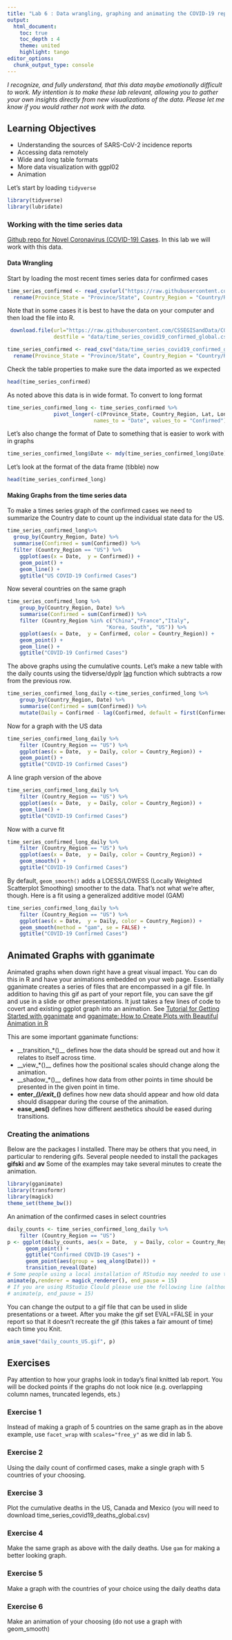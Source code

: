 ```yaml
---
title: "Lab 6 : Data wrangling, graphing and animating the COVID-19 reporting data (Part 2)"
output:
  html_document:
    toc: true
    toc_depth : 4
    theme: united
    highlight: tango
editor_options: 
  chunk_output_type: console
---
```


*I recognize, and fully understand, that this data maybe emotionally difficult to work. My intention is to make these lab relevant, allowing you to gather your own insights directly from new visualizations of the data. Please let me know if you would rather not work with the data.*

## Learning Objectives

* Understanding the sources of SARS-CoV-2 incidence reports
* Accessing data remotely
* Wide and long table formats
* More data visualization with ggpl02
* Animation

Let's start by loading `tidyverse`

```r
library(tidyverse)
library(lubridate)
```

### Working with the time series data

[Github repo for Novel Coronavirus (COVID-19) Cases](https://github.com/CSSEGISandData/COVID-19). In this lab we will work with this data. 

#### Data Wrangling

Start by loading the most recent times series data for confirmed cases

```r
time_series_confirmed <- read_csv(url("https://raw.githubusercontent.com/CSSEGISandData/COVID-19/master/csse_covid_19_data/csse_covid_19_time_series/time_series_covid19_confirmed_global.csv")) %>%
  rename(Province_State = "Province/State", Country_Region = "Country/Region") 
```

Note that in some cases it is best to have the data on your computer and then load the file into R.  

```r
 download.file(url="https://raw.githubusercontent.com/CSSEGISandData/COVID-19/master/csse_covid_19_data/csse_covid_19_time_series/time_series_covid19_confirmed_global.csv", 
               destfile = "data/time_series_covid19_confirmed_global.csv")
```

```r
time_series_confirmed <- read_csv("data/time_series_covid19_confirmed_global.csv")%>%
  rename(Province_State = "Province/State", Country_Region = "Country/Region")
```

Check the table properties to make sure the data imported as we expected

```r
head(time_series_confirmed)
```

As noted above this data is in wide format. To convert to long format

```r
time_series_confirmed_long <- time_series_confirmed %>% 
               pivot_longer(-c(Province_State, Country_Region, Lat, Long),
                            names_to = "Date", values_to = "Confirmed") 
```

Let's also change the format of Date to something that is easier to work with in graphs

```r
time_series_confirmed_long$Date <- mdy(time_series_confirmed_long$Date)
```

Let's look at the format of the data frame (tibble) now

```r
head(time_series_confirmed_long)
```


#### Making Graphs from the time series data

To make a times series graph of the confirmed cases we need to summarize the Country date to count up the individual state data for the US. 

```r
time_series_confirmed_long%>% 
  group_by(Country_Region, Date) %>% 
  summarise(Confirmed = sum(Confirmed)) %>% 
  filter (Country_Region == "US") %>% 
    ggplot(aes(x = Date,  y = Confirmed)) + 
    geom_point() +
    geom_line() +
    ggtitle("US COVID-19 Confirmed Cases")
```

Now several countries on the same graph

```r
time_series_confirmed_long %>% 
    group_by(Country_Region, Date) %>% 
    summarise(Confirmed = sum(Confirmed)) %>% 
    filter (Country_Region %in% c("China","France","Italy", 
                                "Korea, South", "US")) %>% 
    ggplot(aes(x = Date,  y = Confirmed, color = Country_Region)) + 
    geom_point() +
    geom_line() +
    ggtitle("COVID-19 Confirmed Cases")
```

The above graphs using the cumulative counts. Let's make a new table with the daily counts using the tidverse/dyplr [lag](https://dplyr.tidyverse.org/reference/lead-lag.html) function which subtracts a row from the previous row.

```r
time_series_confirmed_long_daily <-time_series_confirmed_long %>% 
    group_by(Country_Region, Date) %>% 
    summarise(Confirmed = sum(Confirmed)) %>% 
    mutate(Daily = Confirmed - lag(Confirmed, default = first(Confirmed )))
```

Now for a graph with the US data

```r
time_series_confirmed_long_daily %>% 
    filter (Country_Region == "US") %>% 
    ggplot(aes(x = Date,  y = Daily, color = Country_Region)) + 
    geom_point() +
    ggtitle("COVID-19 Confirmed Cases")
```

A line graph version of the above

```r
time_series_confirmed_long_daily %>% 
    filter (Country_Region == "US") %>% 
    ggplot(aes(x = Date,  y = Daily, color = Country_Region)) + 
    geom_line() +
    ggtitle("COVID-19 Confirmed Cases")
```

Now with a curve fit

```r
time_series_confirmed_long_daily %>% 
    filter (Country_Region == "US") %>% 
    ggplot(aes(x = Date,  y = Daily, color = Country_Region)) + 
    geom_smooth() +
    ggtitle("COVID-19 Confirmed Cases")
```

By default, `geom_smooth()` adds a LOESS/LOWESS (Locally Weighted Scatterplot Smoothing) smoother to the data. That’s not what we’re after, though. Here is a fit using a generalized additive model (GAM)

```r
time_series_confirmed_long_daily %>% 
    filter (Country_Region == "US") %>% 
    ggplot(aes(x = Date,  y = Daily, color = Country_Region)) + 
    geom_smooth(method = "gam", se = FALSE) +
    ggtitle("COVID-19 Confirmed Cases")
```
      
## Animated Graphs with gganimate

Animated graphs when down right have a great visual impact. You can do this in R and have your animations embedded on your web page. Essentially gganimate creates a series of files that are encompassed in a gif file. In addition to having this gif as part of your report file, you can save the gif and use in a slide or other presentations. It just takes a few lines of code to covert and existing ggplot graph into an animation. See [Tutorial for Getting Started with gganimate](https://gganimate.com/articles/gganimate.html) and
[gganimate: How to Create Plots with Beautiful Animation in R](https://www.datanovia.com/en/blog/gganimate-how-to-create-plots-with-beautiful-animation-in-r/)

This are some important gganimate functions:

* __transition_*()__ defines how the data should be spread out and how it relates to itself across time.
* __view_*()__ defines how the positional scales should change along the animation.
* __shadow_*()__ defines how data from other points in time should be presented in the given point in time.
*  __enter_*()/exit_*()__ defines how new data should appear and how old data should disappear during the course of the animation.
* __ease_aes()__ defines how different aesthetics should be eased during transitions.

### Creating the animations

Below are the packages I installed. There may be others that you need, in particular to rendering gifs. Several people needed to install the packages __gifski__ and __av__ Some of the examples may take several minutes to create the animation.

```r
library(gganimate)
library(transformr)
library(magick)
theme_set(theme_bw())
```

An animation of the confirmed cases in select countries

```r
daily_counts <- time_series_confirmed_long_daily %>% 
    filter (Country_Region == "US")
p <- ggplot(daily_counts, aes(x = Date,  y = Daily, color = Country_Region)) + 
      geom_point() +
      ggtitle("Confirmed COVID-19 Cases") +
      geom_point(aes(group = seq_along(Date))) +
      transition_reveal(Date) 
# Some people using a local installation of RStudio may needed to use this line instead
animate(p,renderer = magick_renderer(), end_pause = 15)
# If you are using RStudio Clould please use the following line (althought at the moment it is generating random green frames)
# animate(p, end_pause = 15)
```

You can change the output to a gif file that can be used in slide presentations or a tweet. After you make the gif set EVAL=FALSE in your report so that it doesn't recreate the gif (this takes a fair amount of time) each time you Knit. 

```r
anim_save("daily_counts_US.gif", p)
```

## Exercises

Pay attention to how your graphs look in today's final knitted lab report. You will be docked points if the graphs do not look nice (e.g. overlapping column names, truncated legends, ets.)

### Exercise 1

Instead of making a graph of 5 countries on the same graph as in the above example, use `facet_wrap` with `scales="free_y"` as we did in lab 5.

### Exercise 2

Using the daily count of confirmed cases, make a single graph with 5 countries of your choosing.

### Exercise 3

Plot the cumulative deaths in the US, Canada and Mexico (you will need to download time_series_covid19_deaths_global.csv)

### Exercise 4

Make the same graph as above with the daily deaths. Use `gam` for making a better looking graph.

### Exercise 5

Make a graph with the countries of your choice using the daily deaths data

### Exercise 6

Make an animation of your choosing (do not use a graph with geom_smooth)

